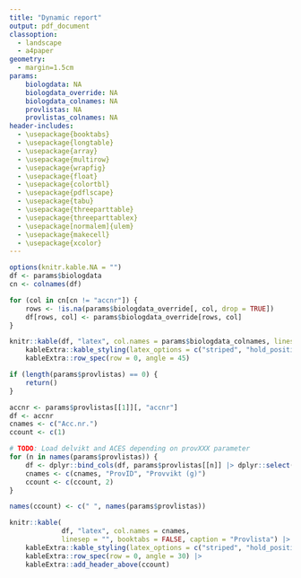 ```yaml
---
title: "Dynamic report"
output: pdf_document
classoption: 
  - landscape
  - a4paper
geometry: 
  - margin=1.5cm
params:
    biologdata: NA
    biologdata_override: NA
    biologdata_colnames: NA
    provlistas: NA
    provlistas_colnames: NA
header-includes:
  - \usepackage{booktabs}
  - \usepackage{longtable}
  - \usepackage{array}
  - \usepackage{multirow}
  - \usepackage{wrapfig}
  - \usepackage{float}
  - \usepackage{colortbl}
  - \usepackage{pdflscape}
  - \usepackage{tabu}
  - \usepackage{threeparttable}
  - \usepackage{threeparttablex}
  - \usepackage[normalem]{ulem}
  - \usepackage{makecell}
  - \usepackage{xcolor}
---
```


<!-- https://haozhu233.github.io/kableExtra/awesome_table_in_pdf.pdf -->

```r
options(knitr.kable.NA = "")
df <- params$biologdata
cn <- colnames(df)

for (col in cn[cn != "accnr"]) {
    rows <- !is.na(params$biologdata_override[, col, drop = TRUE])
    df[rows, col] <- params$biologdata_override[rows, col]
}

knitr::kable(df, "latex", col.names = params$biologdata_colnames, linesep = "", booktabs = FALSE, caption = "Biologdata") |>
    kableExtra::kable_styling(latex_options = c("striped", "hold_position", "scale_down"), position = "center") |>
    kableExtra::row_spec(row = 0, angle = 45)
```

\newpage

```r
if (length(params$provlistas) == 0) {
    return()
}

accnr <- params$provlistas[[1]][, "accnr"]
df <- accnr
cnames <- c("Acc.nr.")
ccount <- c(1)

# TODO: Load delvikt and ACES depending on provXXX parameter
for (n in names(params$provlistas)) {
    df <- dplyr::bind_cols(df, params$provlistas[[n]] |> dplyr::select("provid", "provvikt"))
    cnames <- c(cnames, "ProvID", "Provvikt (g)")
    ccount <- c(ccount, 2)
}

names(ccount) <- c(" ", names(params$provlistas))

knitr::kable(
             df, "latex", col.names = cnames,
             linesep = "", booktabs = FALSE, caption = "Provlista") |>
    kableExtra::kable_styling(latex_options = c("striped", "hold_position", "full_width"), position = "center") |>
    kableExtra::row_spec(row = 0, angle = 30) |>
    kableExtra::add_header_above(ccount)
```
